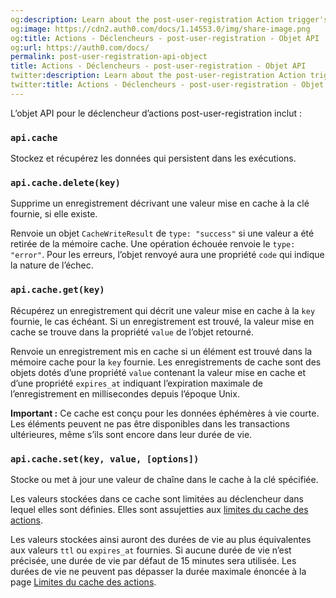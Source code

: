 ```yaml
---
og:description: Learn about the post-user-registration Action trigger's API object.
og:image: https://cdn2.auth0.com/docs/1.14553.0/img/share-image.png
og:title: Actions - Déclencheurs - post-user-registration - Objet API
og:url: https://auth0.com/docs/
permalink: post-user-registration-api-object
title: Actions - Déclencheurs - post-user-registration - Objet API
twitter:description: Learn about the post-user-registration Action trigger's API object.
twitter:title: Actions - Déclencheurs - post-user-registration - Objet API
---
```


L’objet API pour le déclencheur d’actions post-user-registration inclut :

### `api.cache`

Stockez et récupérez les données qui persistent dans les exécutions.

### `api.cache.delete(key)`

Supprime un enregistrement décrivant une valeur mise en cache à la clé fournie, si elle existe.

Renvoie un objet `CacheWriteResult` de `type: "success"` si une valeur a été retirée de la mémoire cache. Une opération échouée renvoie le `type: "error"`. Pour les erreurs, l’objet renvoyé aura une propriété `code` qui indique la nature de l’échec.



### `api.cache.get(key)`

Récupérez un enregistrement qui décrit une valeur mise en cache à la `key` fournie, le cas échéant. Si un enregistrement est trouvé, la valeur mise en cache se trouve dans la propriété `value` de l’objet retourné.

Renvoie un enregistrement mis en cache si un élément est trouvé dans la mémoire cache pour la `key` fournie. Les enregistrements de cache sont des objets dotés d’une propriété `value` contenant la valeur mise en cache et d’une propriété `expires_at` indiquant l’expiration maximale de l’enregistrement en millisecondes depuis l’époque Unix.

**Important :** Ce cache est conçu pour les données éphémères à vie courte. Les éléments peuvent ne pas être disponibles dans les transactions ultérieures, même s’ils sont encore dans leur durée de vie.



### `api.cache.set(key, value, [options])`

Stocke ou met à jour une valeur de chaîne dans le cache à la clé spécifiée.

Les valeurs stockées dans ce cache sont limitées au déclencheur dans lequel elles sont définies. Elles sont assujetties aux [limites du cache des actions](https://auth0.com/docs/customize/actions/limitations).

Les valeurs stockées ainsi auront des durées de vie au plus équivalentes aux valeurs `ttl` ou `expires_at` fournies. Si aucune durée de vie n’est précisée, une durée de vie par défaut de 15 minutes sera utilisée. Les durées de vie ne peuvent pas dépasser la durée maximale énoncée à la page [Limites du cache des actions](https://auth0.com/docs/customize/actions/limitations).